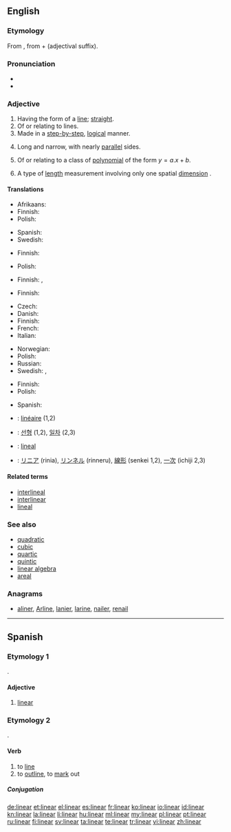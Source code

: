 {{also|Linear|LINEAR|lineär}}
==English==
{{wikipedia}}

===Etymology===
From {{etyl|la}}<!--Classical Latin?--> {{term|linearis|lang=la}}, from {{term|linea||line|lang=la}} + {{term|-aris|lang=la}} (adjectival suffix).

===Pronunciation===
* {{IPA|/ˈlɪ.niː.ə/, /ˈlɪ.niː.ɚ/}}
* {{audio|En-us-linear.ogg|Audio (US)}}

===Adjective===
{{en-adj}}

# Having the form of a [[line]]; [[straight]].
# Of or relating to lines.
# Made in a [[step-by-step]], [[logical]] manner.
# {{botany|of leaves}} Long and narrow, with nearly [[parallel]] sides.
# {{mathematics}} Of or relating to a class of [[polynomial]] of the form <math> y = a.x + b </math>.
# {{physics}} A type of [[length]] measurement involving only one spatial [[dimension]] {{italbrac|as opposed to area or volume}}.

====Translations====
{{trans-top|having the form of a line}}
* Afrikaans: {{t|af|lineêr}}
* Finnish: {{t-|fi|suoraviivainen}}
* Polish: {{t-|pl|liniowy|m}}
{{trans-mid}}
* Spanish: {{t-|es|lineal}}
* Swedish: {{t+|sv|linjär}}
{{trans-bottom}}

{{trans-top|of or relating to lines}}
* Finnish: {{t-|fi|suoraviivainen}}
{{trans-mid}}
* Polish: {{t-|pl|liniowy|m}}
{{trans-bottom}}

{{trans-top|made in a step-by-step manner}}
* Finnish: {{t-|fi|suoraviivainen}}, {{t-|fi|johdonmukainen}}
{{trans-mid}}
{{trans-bottom}}

{{trans-top|botany, of leaves: long and narrow}}
* Finnish: {{t-|fi|tasasoukka}}
{{trans-mid}}
{{trans-bottom}}

{{trans-top|in mathematics, of first-degree polynomial}}
* Czech: {{t-|cs|lineární|m}}
* Danish: {{t|da|lineær}}
* Finnish: {{t-|fi|lineaarinen}}
* French: {{t+|fr|linéaire}}
* Italian: {{t-|it|lineare|m|f}}
{{trans-mid}}
* Norwegian: {{t|no|lineær}}
* Polish: {{t-|pl|liniowy|m}}
* Russian: {{t+|ru|линейный}}
* Swedish: {{t+|sv|linjär}}, {{t+|sv|lineär}}
{{trans-bottom}}

{{trans-top|physics: involving only one dimension}}
* Finnish: {{t-|fi|lineaarinen}}
* Polish: {{t-|pl|liniowy|m}}
{{trans-mid}}
* Spanish: {{t-|es|unidimensional}}
{{trans-bottom}}

{{checktrans-top}}
* {{ttbc|fr}}: [[linéaire]] (1,2)
* {{ttbc|ko}}: [[선형]] (1,2), [[일차]] (2,3)
{{trans-mid}}
* {{ttbc|es}}: [[lineal]]
* {{ttbc|ja}}: [[リニア]] (rinia), [[リンネル]] (rinneru), [[線形]] (senkei 1,2), [[一次]] (ichiji 2,3)
{{trans-bottom}}

====Related terms====
* [[interlineal]]
* [[interlinear]]
* [[lineal]]

===See also===
* [[quadratic]]
* [[cubic]]
* [[quartic]]
* [[quintic]]
* [[linear algebra]]
* [[areal]]

===Anagrams===
* [[aliner#English|aliner]], [[Arline#English|Arline]], [[lanier#English|lanier]], [[larine#English|larine]], [[nailer#English|nailer]], [[renail#English|renail]]

----

==Spanish==

===Etymology 1===
{{etyl|la|es}} {{term|linearis|lineāris|lang=la}}.

====Adjective====
{{es-adj|pl=lineares}}

# {{botany|lang=es}} [[#English|linear]]

===Etymology 2===
{{etyl|la|es}} {{term|lineare|lineāre|lang=la}}.

====Verb====
{{es-verb|line|ar}}

# to [[line]]
# to [[outline]], to [[mark]] out

=====Conjugation=====
{{es-conj-ar|line}}

[[de:linear]]
[[et:linear]]
[[el:linear]]
[[es:linear]]
[[fr:linear]]
[[ko:linear]]
[[io:linear]]
[[id:linear]]
[[kn:linear]]
[[la:linear]]
[[li:linear]]
[[hu:linear]]
[[ml:linear]]
[[my:linear]]
[[pl:linear]]
[[pt:linear]]
[[ru:linear]]
[[fi:linear]]
[[sv:linear]]
[[ta:linear]]
[[te:linear]]
[[tr:linear]]
[[vi:linear]]
[[zh:linear]]